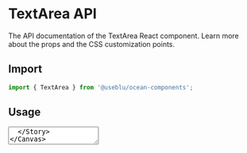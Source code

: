 
<Meta title="Components/TextArea" component={TextArea} />

# TextArea API

The API documentation of the TextArea React component. Learn more about the props and the CSS customization points.

## Import

```javascript
import { TextArea } from '@useblu/ocean-components';
```

## Usage

<Canvas withSource="open" withToolbar>
  <Story name="Usage">
    <TextArea
      id="textarea-usage"
      label="Label"
      value="Hello World"
      helperText="Just a small info ;)"
      readOnly
    />
  </Story>
</Canvas>

## Props

<ArgsTable of="." />

The ref is forwarded to the root element.

Any other props supplied will be provided to the root element (native element).

## CSS

| Global class                        | Description                                               |
| ----------------------------------- | --------------------------------------------------------- |
| .ods-textarea\_\_root               | Styles applied to the div element.                        |
| .ods-textarea                       | Styles applied to the textarea element.                   |
| .ods-textarea--error                | Styles applied to the textarea element if error={true}.   |
| .ods-textarea--blocked              | Styles applied to the textarea element if blocked={true}. |
| .ods-textarea\_\_label              | Styles applied to the label element.                      |
| .ods-textarea\_\_helper-text        | Styles applied to the p element.                          |
| .ods-textarea\_\_helper-text--error | Styles applied to the p element if error={true}.          |

If that's not sufficient, you can check the [implementation of the component](https://github.com/Pagnet/ocean-ds-web/blob/master/src/TextArea/TextArea.tsx) for more detail.

## Playground

<Canvas>
  <Story
    name="Playground"
    args={{
      label: 'Label',
      placeholder: 'Placeholder...',
      helperText: 'Some text here!',
      error: false,
      blocked: false,
      disabled: false,
    }}
    argTypes={{
      label: {
        control: 'text',
      },
      placeholder: {
        control: 'text',
      },
      disabled: {
        control: 'boolean',
      },
      helperText: {
        control: 'text',
      },
    }}
  >
    {(props) => <TextArea id="textarea-playground" {...props} />}
  </Story>
</Canvas>

<ArgsTable story="Playground" of="." />
